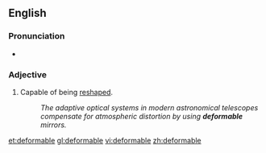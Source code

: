 ==English==

===Pronunciation===
* {{a|UK}} {{IPA|/dɪˈfɔː(ɹ)məbəɫ/}}

===Adjective===
{{en-adj}}

# Capable of being [[reshape]]d.
#: ''The adaptive optical systems in modern astronomical telescopes compensate for atmospheric distortion by using '''deformable''' mirrors.''

[[et:deformable]]
[[gl:deformable]]
[[vi:deformable]]
[[zh:deformable]]